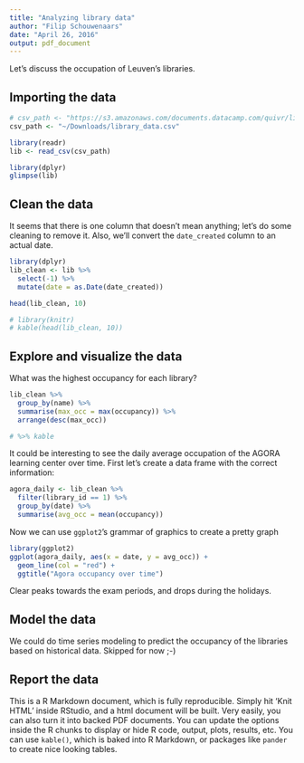 ```yaml
---
title: "Analyzing library data"
author: "Filip Schouwenaars"
date: "April 26, 2016"
output: pdf_document
---
```


Let's discuss the occupation of Leuven's libraries.

## Importing the data

```r
# csv_path <- "https://s3.amazonaws.com/documents.datacamp.com/quivr/library_data.csv"
csv_path <- "~/Downloads/library_data.csv"

library(readr)
lib <- read_csv(csv_path)

library(dplyr)
glimpse(lib)
```

## Clean the data

It seems that there is one column that doesn't mean anything; let's do some cleaning to remove it. Also, we'll convert the `date_created` column to an actual date.

```r
library(dplyr)
lib_clean <- lib %>% 
  select(-1) %>%
  mutate(date = as.Date(date_created))

head(lib_clean, 10)

# library(knitr)
# kable(head(lib_clean, 10))
```

## Explore and visualize the data

What was the highest occupancy for each library?

```r
lib_clean %>%
  group_by(name) %>%
  summarise(max_occ = max(occupancy)) %>%
  arrange(desc(max_occ))

# %>% kable
```

It could be interesting to see the daily average occupation of the AGORA learning center over time. First let's create a data frame with the correct information:

```r
agora_daily <- lib_clean %>%
  filter(library_id == 1) %>%
  group_by(date) %>%
  summarise(avg_occ = mean(occupancy))
```

Now we can use `ggplot2`'s grammar of graphics to create a pretty graph

```r
library(ggplot2)
ggplot(agora_daily, aes(x = date, y = avg_occ)) + 
  geom_line(col = "red") + 
  ggtitle("Agora occupancy over time")
```

Clear peaks towards the exam periods, and drops during the holidays.

## Model the data

We could do time series modeling to predict the occupancy of the libraries based on historical data. Skipped for now ;-)

## Report the data

This is a R Markdown document, which is fully reproducible. Simply hit 'Knit HTML' inside RStudio, and a html document will be built. Very easily, you can also turn it into \LaTeX backed PDF documents. You can update the options inside the R chunks to display or hide R code, output, plots, results, etc. You can use `kable()`, which is baked into R Markdown, or packages like `pander` to create nice looking tables.
